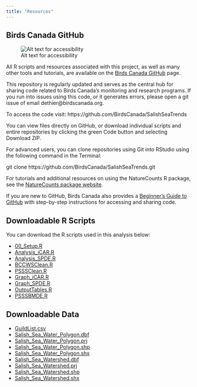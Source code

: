 ```yaml
---
title: "Resources"
---
```


## Birds Canada GitHub {#9.9BirdsCan}

![Alt text for accessibility](Images/BirdsCanadaGithub.png)

All R scripts and resources associated with this project, as well as many other tools and tutorials, are available on the [Birds Canada GitHub](https://github.com/BirdsCanada) page.

This repository is regularly updated and serves as the central hub for sharing code related to Birds Canada’s monitoring and research programs. If you run into issues using this code, or it generates errors, please open a git issue of email dethier\@birdscanada.org.

To access the code visit: https://github.com/BirdsCanada/SalishSeaTrends

You can view files directly on GitHub, or download individual scripts and entire repositories by clicking the green Code button and selecting Download ZIP.

For advanced users, you can clone repositories using Git into RStudio using the following command in the Terminal:

git clone https://github.com/BirdsCanada/SalishSeaTrends.git

For tutorials and additional resources on using the NatureCounts R package, see the [NatureCounts package website](https://birdscanada.github.io/naturecounts/articles/index.html).

If you are new to GitHub, Birds Canada also provides a [Beginner’s Guide to GitHub](https://birdscanada.github.io/BirdsCanada_GitHubGuide/) with step-by-step instructions for accessing and sharing code.

## Downloadable R Scripts {#9.91BirdsCan}

You can download the R scripts used in this analysis below:

-   [00_Setup.R](Scripts/00_Setup.R)
-   [Analysis_iCAR.R](Scripts/Analysis_iCAR.R)
-   [Analysis_SPDE.R](Scripts/Analysis_SPDE.R)
-   [BCCWSClean.R](Scripts/BCCWSClean.R)
-   [PSSSClean.R](Scripts/PSSSClean.R)
-   [Graph_iCAR.R](Scripts/Graph_iCAR.R)
-   [Graph_SPDE.R](Scripts/Graph_SPDE.R)
-   [OutputTables.R](Scripts/OutputTables.R)
-   [PSSSBMDE.R](Scripts/PSSSBMDE.R)

## Downloadable Data {#9.92BirdsCan}

-   [GuildList.csv](Data/GuildList.csv)
-   [Salish_Sea_Water_Polygon.dbf](Data/Spatial/Salish_Sea_Water_Polygon.dbf)
-   [Salish_Sea_Water_Polygon.prj](Data/Spatial/Salish_Sea_Water_Polygon.prj)
-   [Salish_Sea_Water_Polygon.shp](Data/Spatial/Salish_Sea_Water_Polygon.shp)
-   [Salish_Sea_Water_Polygon.shx](Data/Spatial/Salish_Sea_Water_Polygon.shx)
-   [Salish_Sea_Watershed.dbf](Data/Spatial/Salish_Sea_Watershed.dbf)
-   [Salish_Sea_Watershed.prj](Data/Spatial/Salish_Sea_Watershed.prj)
-   [Salish_Sea_Watershed.shp](Data/Spatial/Salish_Sea_Watershed.shp)
-   [Salish_Sea_Watershed.shx](Data/Spatial/Salish_Sea_Watershed.shx)
